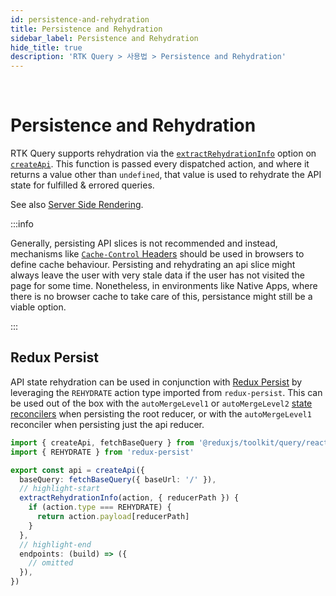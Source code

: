```yaml
---
id: persistence-and-rehydration
title: Persistence and Rehydration
sidebar_label: Persistence and Rehydration
hide_title: true
description: 'RTK Query > 사용법 > Persistence and Rehydration'
---
```


&nbsp;

# Persistence and Rehydration

RTK Query supports rehydration via the [`extractRehydrationInfo`](../api/createApi.mdx#extractrehydrationinfo)
option on [`createApi`](../api/createApi.mdx). This function is passed every dispatched action,
and where it returns a value other than `undefined`, that value is used to rehydrate the API state
for fulfilled & errored queries.

See also [Server Side Rendering](./server-side-rendering.mdx).

:::info

Generally, persisting API slices is not recommended and instead, mechanisms like
[`Cache-Control` Headers](https://developer.mozilla.org/en-US/docs/Web/HTTP/Headers/Cache-Control)
should be used in browsers to define cache behaviour.
Persisting and rehydrating an api slice might always leave the user with very stale data if the user
has not visited the page for some time.
Nonetheless, in environments like Native Apps, where there is no browser cache to take care of this,
persistance might still be a viable option.

:::

## Redux Persist

API state rehydration can be used in conjunction with [Redux Persist](https://github.com/rt2zz/redux-persist)
by leveraging the `REHYDRATE` action type imported from `redux-persist`. This can be used out of the
box with the `autoMergeLevel1` or `autoMergeLevel2` [state reconcilers](https://github.com/rt2zz/redux-persist#state-reconciler)
when persisting the root reducer, or with the `autoMergeLevel1` reconciler when persisting just the api reducer.

```ts title="redux-persist rehydration example"
import { createApi, fetchBaseQuery } from '@reduxjs/toolkit/query/react'
import { REHYDRATE } from 'redux-persist'

export const api = createApi({
  baseQuery: fetchBaseQuery({ baseUrl: '/' }),
  // highlight-start
  extractRehydrationInfo(action, { reducerPath }) {
    if (action.type === REHYDRATE) {
      return action.payload[reducerPath]
    }
  },
  // highlight-end
  endpoints: (build) => ({
    // omitted
  }),
})
```
